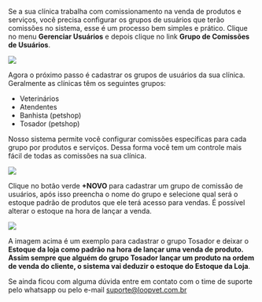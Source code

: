 Se a sua clínica trabalha com comissionamento na venda de produtos e serviços, você precisa configurar os grupos de usuários que terão comissões no sistema, esse é um processo bem simples e prático. Clique no menu **Gerenciar Usuários** e depois clique no link **Grupo de Comissões de Usuários**.

<img src="/inicio-loopvet-grupo-comissoes-link.webp" />

Agora o próximo passo é cadastrar os grupos de usuários da sua clínica. Geralmente as clínicas têm os seguintes grupos:

- Veterinários
- Atendentes
- Banhista (petshop)
- Tosador (petshop)

Nosso sistema permite você configurar comissões específicas para cada grupo por produtos e serviços. Dessa forma você tem um controle mais fácil de todas as comissões na sua clínica.

<img src="/grupos-de-usuarios-loopvet.webp" />

Clique no botão verde **+NOVO** para cadastrar um grupo de comissão de usuários, após isso preencha o nome do grupo e selecione qual será o estoque padrão de produtos que ele terá acesso para vendas. É possível alterar o estoque na hora de lançar a venda.

<img src="/grupos-de-usuarios-loopvet-cadastro.webp" />
    
A imagem acima é um exemplo para cadastrar o grupo Tosador e deixar o **Estoque da loja **como padrão na hora de lançar uma venda de produto. Assim sempre que alguém do grupo Tosador lançar um produto na ordem de venda do cliente, o sistema vai deduzir o estoque do** Estoque da Loja**.

Se ainda ficou com alguma dúvida entre em contato com o time de suporte pelo whatsapp ou pelo e-mail suporte@loopvet.com.br
